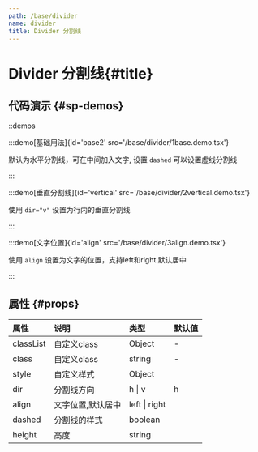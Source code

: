 ```yaml
---
path: /base/divider
name: divider
title: Divider 分割线
---
```


<div class="sys-ctx-main-left">

# Divider 分割线\{#title\}

## 代码演示 \{#sp-demos\}

::demos

:::demo[基础用法]{id='base2' src='/base/divider/1base.demo.tsx'}

默认为水平分割线，可在中间加入文字, 设置 `dashed` 可以设置虚线分割线

:::


:::demo[垂直分割线]{id='vertical' src='/base/divider/2vertical.demo.tsx'}

使用 `dir="v"` 设置为行内的垂直分割线

:::


:::demo[文字位置]{id='align' src='/base/divider/3align.demo.tsx'}

使用 `align` 设置为文字的位置，支持left和right 默认居中

:::

## 属性 \{#props\}

| 属性 | 说明 | 类型 | 默认值 |
| :--- | :---- | :--- | :--- |
|classList|自定义class|Object|-|
|class|自定义class|string|-|
|style|自定义样式|Object||
|dir|分割线方向|h &#124; v|h|
|align|文字位置,默认居中|left &#124; right||
|dashed|分割线的样式|boolean||
|height|高度|string||


</div>

